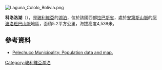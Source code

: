[[Image:Laguna_Cololo_Bolivia.png|right]]
{{coord|14|52|S|69|15|W|display=title|region:BO_type:waterbody_source:GNS-enwiki}}

'''科洛洛湖'''（{{lang-es|Laguna Cololo}}），是[[玻利維亞|玻利維亞]]的[[湖泊|湖泊]]，位於該國西部[[拉巴斯省_(玻利維亞)|拉巴斯省]]，處於[[安第斯山脈|安第斯山脈]]的[[阿波洛班巴山脈|阿波洛班巴山脈]]地區，面積5.2平方公里，海拔高度4,538米。

==參考資料==
* [https://web.archive.org/web/20141207134348/http://www.ine.gob.bo/publicaciones/visorPdf.aspx?Codigo=020702&tipo=1 Pelechuco Municipality: Population data and map.]

{{Bolivia-geo-stub}}
[[Category:玻利維亞湖泊|Category:玻利維亞湖泊]]
